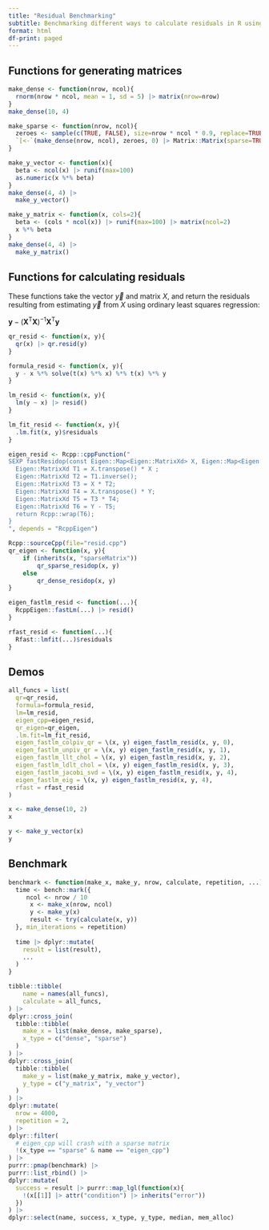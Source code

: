 ```yaml
---
title: "Residual Benchmarking"
subtitle: Benchmarking different ways to calculate residuals in R using a number of different packages.
format: html
df-print: paged
---
```


## Functions for generating matrices

```r
make_dense <- function(nrow, ncol){
  rnorm(nrow * ncol, mean = 1, sd = 5) |> matrix(nrow=nrow)
}
make_dense(10, 4)
```

```r
make_sparse <- function(nrow, ncol){
  zeroes <- sample(c(TRUE, FALSE), size=nrow * ncol * 0.9, replace=TRUE)
  `[<-`(make_dense(nrow, ncol), zeroes, 0) |> Matrix::Matrix(sparse=TRUE)
}

```
```r
make_y_vector <- function(x){
  beta <- ncol(x) |> runif(max=100)
  as.numeric(x %*% beta)
}
make_dense(4, 4) |> 
  make_y_vector()
```

```r
make_y_matrix <- function(x, cols=2){
  beta <- (cols * ncol(x)) |> runif(max=100) |> matrix(ncol=2)
  x %*% beta
}
make_dense(4, 4) |> 
  make_y_matrix()
```
## Functions for calculating residuals

These functions take the vector $\vec{y}$ and matrix $X$, and return the residuals resulting from estimating $\vec{y}$ from $X$ using ordinary least squares regression:

$\mathbf{y} - \left(\mathbf {X} ^{\operatorname {T} }\mathbf {X} \right)^{-1}\mathbf {X} ^{\operatorname {T} }\mathbf {y}$

```r
qr_resid <- function(x, y){
  qr(x) |> qr.resid(y)
}
```

```r
formula_resid <- function(x, y){
  y - x %*% solve(t(x) %*% x) %*% t(x) %*% y
}
```

```r
lm_resid <- function(x, y){
  lm(y ~ x) |> resid()
}
```

```r
lm_fit_resid <- function(x, y){
  .lm.fit(x, y)$residuals
}
```

```r
eigen_resid <- Rcpp::cppFunction("
SEXP fastResidop(const Eigen::Map<Eigen::MatrixXd> X, Eigen::Map<Eigen::MatrixXd> Y){
  Eigen::MatrixXd T1 = X.transpose() * X ;
  Eigen::MatrixXd T2 = T1.inverse();
  Eigen::MatrixXd T3 = X * T2;
  Eigen::MatrixXd T4 = X.transpose() * Y;
  Eigen::MatrixXd T5 = T3 * T4;
  Eigen::MatrixXd T6 = Y - T5;
  return Rcpp::wrap(T6);
}
", depends = "RcppEigen")
```

```r
Rcpp::sourceCpp(file="resid.cpp")
qr_eigen <- function(x, y){
    if (inherits(x, "sparseMatrix"))
        qr_sparse_residop(x, y)
    else
        qr_dense_residop(x, y)
}
```

```r
eigen_fastlm_resid <- function(...){
  RcppEigen::fastLm(...) |> resid()
}
```

```r
rfast_resid <- function(...){
  Rfast::lmfit(...)$residuals
}
```

## Demos

```r
all_funcs = list(
  qr=qr_resid,
  formula=formula_resid,
  lm=lm_resid,
  eigen_cpp=eigen_resid,
  qr_eigen=qr_eigen,
  .lm.fit=lm_fit_resid,
  eigen_fastlm_colpiv_qr = \(x, y) eigen_fastlm_resid(x, y, 0),
  eigen_fastlm_unpiv_qr = \(x, y) eigen_fastlm_resid(x, y, 1),
  eigen_fastlm_llt_chol = \(x, y) eigen_fastlm_resid(x, y, 2),
  eigen_fastlm_ldlt_chol = \(x, y) eigen_fastlm_resid(x, y, 3),
  eigen_fastlm_jacobi_svd = \(x, y) eigen_fastlm_resid(x, y, 4),
  eigen_fastlm_eig = \(x, y) eigen_fastlm_resid(x, y, 4),
  rfast = rfast_resid
)
```

```r
x <- make_dense(10, 2)
x
```
```r
y <- make_y_vector(x)
y
```
## Benchmark

```r
benchmark <- function(make_x, make_y, nrow, calculate, repetition, ...){
  time <- bench::mark({
     ncol <- nrow / 10
      x <- make_x(nrow, ncol)
      y <- make_y(x)
      result <- try(calculate(x, y))
  }, min_iterations = repetition)
  
  time |> dplyr::mutate(
    result = list(result),
    ...
  )
}
```

```r
tibble::tibble(
    name = names(all_funcs),
    calculate = all_funcs,
) |>
dplyr::cross_join(
  tibble::tibble(
    make_x = list(make_dense, make_sparse),
    x_type = c("dense", "sparse")
  )
) |>
dplyr::cross_join(
  tibble::tibble(
    make_y = list(make_y_matrix, make_y_vector),
    y_type = c("y_matrix", "y_vector")
  )
) |> 
dplyr::mutate(
  nrow = 4000,
  repetition = 2,
) |>
dplyr::filter(
  # eigen_cpp will crash with a sparse matrix
  !(x_type == "sparse" & name == "eigen_cpp")
) |>
purrr::pmap(benchmark) |>
purrr::list_rbind() |>
dplyr::mutate(
  success = result |> purrr::map_lgl(function(x){
    !(x[[1]] |> attr("condition") |> inherits("error"))
  }) 
) |>
dplyr::select(name, success, x_type, y_type, median, mem_alloc)
```
